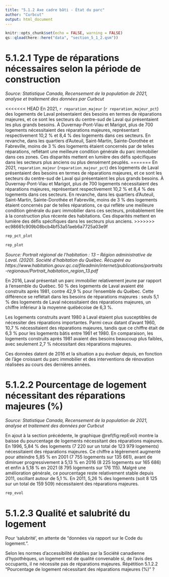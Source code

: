 ```yaml
---
title: "5.1.2 Axe cadre bâti - État du parc"
author: "Curbcut"
output: html_document
---
```


```r
knitr::opts_chunk$set(echo = FALSE, warning = FALSE)
qs::qload(here::here("data", "section_5_1_2.qsm"))
```

# 5.1.2.1 Type de réparations nécessaires selon la période de construction

_Source: Statistique Canada, Recensement de la population de 2021, analyse et traitement des données par Curbcut_

<<<<<<< HEAD
En 2021, `r reparation_majeur` (`r reparation_majeur_pct`) des logements de Laval présentaient des besoins en termes de réparations majeures, et ce sont les secteurs du centre-sud de Laval qui présentaient les plus grands besoins. À Duvernay-Pont-Viau et Marigot, plus de 700 logements nécessitaient des réparations majeures, représentant respectivement 10,2 % et 8,4 % des logements dans ces secteurs. En revanche, dans les quartiers d'Auteuil, Saint-Martin, Sainte-Dorothée et Fabreville, moins de 3 % des logements étaient concernés par de telles réparations, reflétant une meilleure condition générale du parc immobilier dans ces zones. Ces disparités mettent en lumière des défis spécifiques dans les secteurs plus anciens ou plus densément peuplés.
=======
En 2021, `reparation_majeur` (`reparation_majeur_pct`) des logements de Laval présentaient des besoins en termes de réparations majeures, et ce sont les secteurs du centre-sud de Laval qui présentaient les plus grands besoins. À Duvernay-Pont-Viau et Marigot, plus de 700 logements nécessitaient des réparations majeures, représentant respectivement 10,2 % et 8,4 % des logements dans ces secteurs. En revanche, dans les quartiers d'Auteuil, Saint-Martin, Sainte-Dorothée et Fabreville, moins de 3 % des logements étaient concernés par de telles réparations, ce qui reflète une meilleure condition générale du parc immobilier dans ces secteurs, probablement liée à la construction plus récente des habitations. Ces disparités mettent en lumière des défis spécifiques dans les secteurs plus anciens.
>>>>>>> ec98661c909b08bcb4bf53a51aeb6a7725a03e9f

```r
rep_pct_plot
```

```r
rep_plot
```

_Source: Portrait régional de l’habitation : 13 – Région administrative de Laval. (2020). Société d'habitation du Québec. Récupéré au https://www.habitation.gouv.qc.ca/fileadmin/internet/publications/portraits-regionaux/Portrait_habitation_region_13.pdf_

En 2016, Laval présentait un parc immobilier relativement jeune par rapport à l'ensemble du Québec. 50 % des logements de Laval avaient été construits après 1981, contre 42,9 % pour l'ensemble du Québec. Cette différence se reflétait dans les besoins de réparations majeures : seuls 5,1 % des logements de Laval nécessitaient des réparations majeures, un chiffre inférieur à la moyenne québécoise de 6,3 %.

Les logements construits avant 1980 à Laval étaient plus susceptibles de nécessiter des réparations importantes. Parmi ceux datant d’avant 1960, 10,7 % nécessitaient des réparations majeures, tandis que ce chiffre était de 6,3 % pour les logements bâtis entre 1961 et 1980. En comparaison, les logements construits après 1981 avaient des besoins beaucoup plus faibles, avec seulement 2,7 % nécessitant des réparations majeures.

Ces données datent de 2016 et la situation a pu évoluer depuis, en fonction de l'âge croissant du parc immobilier et des interventions de rénovation réalisées au cours des dernières années.

# 5.1.2.2 Pourcentage de logement nécessitant des réparations majeures (%)

_Source: Statistique Canada, Recensement de la population de 2021, analyse et traitement des données par Curbcut_

En ajout à la section précédente, le graphique \@ref(fig:repEvol) montre la baisse du pourcentage de logements nécessitant des réparations majeures. En 1996, 5,84 % des logements (7 220 sur un total de 123 979 logements) nécessitaient des réparations majeures. Ce chiffre a légèrement augmenté pour atteindre 5,85 % en 2001 (7 755 logements sur 135 661), avant de diminuer progressivement à 5,13 % en 2016 (8 225 logements sur 165 686) et enfin à 5,18 % en 2021 (8 795 logements sur 176 115). Malgré une amélioration générale, ce pourcentage reste relativement stable depuis 2011, oscillant autour de 5,1 %. En 2011, 5,26 % des logements (soit 8 125 sur un total de 159 509) nécessitaient des réparations majeures.

```r
rep_evol
```

# 5.1.2.3 Qualité et salubrité du logement

Pour 'salubrité', en attente de "données via rapport sur le Code du logement.".

Selon les normes d'accessibilité établies par la Société canadienne d'hypothèques, un logement est de qualité convenable si, de l'avis des occupants, il ne nécessite pas de réparations majeures. Répétition 5.1.2.2 "Pourcentage de logement nécessitant des réparations majeures (%)" ?

